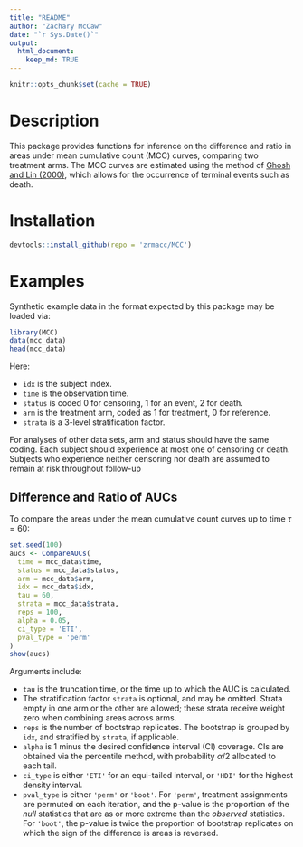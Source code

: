 ```yaml
---
title: "README"
author: "Zachary McCaw"
date: "`r Sys.Date()`"
output: 
  html_document: 
    keep_md: TRUE
--- 
```


```r
knitr::opts_chunk$set(cache = TRUE)
```

# Description

This package provides functions for inference on the difference and ratio in areas under mean cumulative count (MCC) curves, comparing two treatment arms. The MCC curves are estimated using the method of [Ghosh and Lin (2000)](https://onlinelibrary.wiley.com/doi/abs/10.1111/j.0006-341X.2000.00554.x), which allows for the occurrence of terminal events such as death. 

# Installation

```R
devtools::install_github(repo = 'zrmacc/MCC')
```

# Examples

Synthetic example data in the format expected by this package may be loaded via:

```R
library(MCC)
data(mcc_data)
head(mcc_data)
```

Here: 

* `idx` is the subject index. 
* `time` is the observation time. 
* `status` is coded 0 for censoring, 1 for an event, 2 for death.
* `arm` is the treatment arm, coded as 1 for treatment, 0 for reference. 
* `strata` is a 3-level stratification factor. 

For analyses of other data sets, arm and status should have the same coding. Each subject should experience at most one of censoring or death. Subjects who experience neither censoring nor death are assumed to remain at risk throughout follow-up 

## Difference and Ratio of AUCs

To compare the areas under the mean cumulative count curves up to time $\tau = 60$: 
```r
set.seed(100)
aucs <- CompareAUCs(
  time = mcc_data$time,
  status = mcc_data$status,
  arm = mcc_data$arm,
  idx = mcc_data$idx,
  tau = 60,
  strata = mcc_data$strata,
  reps = 100,
  alpha = 0.05,
  ci_type = 'ETI',
  pval_type = 'perm'
)
show(aucs)
```

Arguments include: 

* `tau` is the truncation time, or the time up to which the AUC is calculated. 
* The stratification factor `strata` is optional, and may be omitted. Strata empty in one arm or the other are allowed; these strata receive weight zero when combining areas across arms.
* `reps` is the number of bootstrap replicates. The bootstrap is grouped by `idx`, and stratified by `strata`, if applicable. 
* `alpha` is 1 minus the desired confidence interval (CI) coverage. CIs are obtained via the percentile method, with probability $\alpha / 2$ allocated to each tail. 
* `ci_type` is either `'ETI'` for an equi-tailed interval, or `'HDI'` for the highest density interval.
* `pval_type` is either `'perm'` or `'boot'`. For `'perm'`, treatment assignments are permuted on each iteration, and the p-value is the proportion of the *null* statistics that are as or more extreme than the *observed* statistics. For `'boot'`, the p-value is twice the proportion of bootstrap replicates on which the sign of the difference is areas is reversed. 

